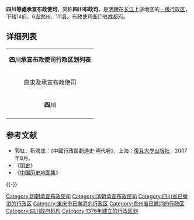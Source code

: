 {{Infobox Former Subdivision
|native_name=
|conventional_long_name=四川等处承宣布政使司
|common_name=四川布政使司
|subdivision=[[承宣布政使司|承宣布政使司]]
|nation=[[明朝|明朝]]
|year_start=1376年
|event_start=
|date_start=
|year_end=1646年
|event_end=
|date_end=
|p1=四川等处行中书省
|flag_p1=
|p2=云南等处行中书省
|flag_p2=
|p3=陕西等处行中书省
|flag_p3=
|p4=湖广等处行中书省
|flag_p4=
|p5=宣政院辖地
|flag_p5=
|s1=四川省 (清)
|flag_s1=Flag_of_the_Qing_dynasty_(1862).png
|s2=貴州省 (清)
|flag_s2=Flag_of_the_Qing_dynasty_(1862).png
|s3=云南省 (清)
|flag_s3=Flag_of_the_Qing_dynasty_(1862).png
|s4=湖北省 (清)
|flag_s4=Flag_of_the_Qing_dynasty_(1862).png
|s5=陝西省 (清)
|flag_s5=Flag_of_the_Qing_dynasty_(1862).png
|image_flag=
|image_coat=
|image_map=
|image_map_caption=
|capital=[[成都府|成都府]]
|common_languages=
|stat_year1=
|stat_area1=
|stat_pop1=
|today=[[重庆市|重庆市]]<br />[[四川省|四川省]]<br />[[湖北省|湖北省]]<br />[[贵州省|贵州省]]<br />[[云南省|云南省]]<br />[[陕西省|陕西省]]<br />[[甘肃省|甘肃省]]
}}
{{古代行政区
|行政区名=四川等处承宣布政使司
|行政区图片=[[File:Wangjianglou-Tower.jpg|280px]]
|朝代=[[明朝|大明]]
|上级=[[六部|六部]]
|原称=[[四川等处行中书省|四川等处行中书省]]
|简称=四川布政使司
|设立=大明[[洪武|洪武]]九年（[[1376年|1376年]]）
|行政区=[[中国一级行政区|一级行政区]]
|辖境=今[[四川省|四川省]]、[[甘肃省|甘肃省]]、[[重庆市|重庆市]]
|方言=[[四川话|四川话]]
|毗邻=[[雲南等處承宣布政使司|雲南等處承宣布政使司]]<br />[[陝西等處承宣布政使司|陝西等處承宣布政使司]]<br />[[湖廣等處承宣布政使司|湖廣等處承宣布政使司]]<br />[[貴州等處承宣布政使司|貴州等處承宣布政使司]]
|政府官署=四川等处承宣布政使司衙门
|驻地=[[成都府|成都府]]
|下级行政区=
}}

'''四川等處承宣布政使司'''，简称'''四川布政司'''，是[[明朝|明朝]]在[[长江|长江]]上游地区的[[一级行政区|一级行政区]]，下辖14[[府_(行政区划)|府]]、6[[直隶州|直隶州]]、111[[县|县]]。布政使司[[衙门|衙门]]驻[[成都府|成都府]]。

==详细列表==
{| align=center class="wikitable"
|-
|colspan="12" align="center" bgcolor="#ccccff"|'''四川承宣布政使司行政区划列表'''
|- align="center"
| 直隶及承宣布政使司 || 县数 || 府／直隶州 || 治所 || 属州 || 县数
|-
|rowspan="35"|'''四川'''
|rowspan="35"|111
|rowspan="7"|[[成都府|成都府]]
|rowspan="7"|[[成都|成都]]
|——||16
|-
|[[简州_(仁寿)|简州]]||1
|-
|[[崇庆州|崇庆州]]||1
|-
|[[汉州|汉州]]||3
|-
|[[绵州|绵州]]||2
|-
|[[茂州|茂州]]||1
|-
|[[威州_(四川)|威州]]||1
|-
|rowspan="3"|[[保宁府|保宁府]]
|rowspan="3"|[[阆中县|阆中县]]
|——||5
|-
|[[剑州_(先天)|剑州]]||1
|-
|[[巴州|巴州]]||2
|-
|rowspan="3"|[[顺庆府|顺庆府]]
|rowspan="3"|[[南充縣|南充縣]]
|——||2
|-
|[[蓬州|蓬州]]||2
|-
|[[广安州_(明朝)|广安州]]||4
|-
|rowspan="2"|[[夔州府|夔州府]]
|rowspan="2"|[[奉节县|奉节县]]
|——||10
|-
|[[达州|达州]]||2
|-
|rowspan="4"|[[重庆府|重庆府]]
|rowspan="4"|[[巴县_(北周)|巴县]]
|——||11
|-
|[[合州|合州]]||2
|-
|[[忠州_(唐朝)|忠州]]||2
|-
|[[涪州_(唐朝)|涪州]]||2
|-
|rowspan="2"|[[遵义府|遵义军民府]]
|rowspan="2"|[[遵义县|遵义县]]
|——||2
|-
|[[真安州|真安州]]||2
|-
|rowspan="2"|[[叙州府|叙州府]]
|rowspan="2"|[[宜宾县|宜宾县]]
|——||7
|-
|[[高州|高州]]||2
|-
|[[龙安府|龙安府]]||[[平武县|平武县]]||——||3
|-
|[[馬湖府|马湖府]]||[[屏山县|屏山县]]||——||1
|-
|[[镇雄府|镇雄府]]||——||——||——
|-
|[[乌蒙府|乌蒙军民府]]||——||——||——
|-
|[[乌撒府|乌撒军民府]]||——||——||——
|-
|[[東川府|东川军民府]]||——||——||——
|-
|[[潼川州|潼川州]]||——||——||7
|-
|[[眉州|眉州]]||——||——||3
|-
|[[邛州|邛州]]||——||——||2
|-
|[[嘉定直隸州|嘉定州]]||——||——||6
|-
|[[泸州_(古代)|泸州]]||——||——||3
|-
|[[雅州|雅州]]||——||——||3
|-
|}

==参考文献==
{{Reflist}}
* 郭紅、靳潤成：《中國行政區劃通史·明代卷》，上海：[[復旦大學出版社|復旦大學出版社]]，2007年8月。
*《[[明史|明史]]》
*《[[中国历史地图集|中国历史地图集]]》

{{-}}
{{明朝行政区划|nocat}}

[[Category:明朝承宣布政使司|Category:明朝承宣布政使司]]
[[Category:清朝承宣布政使司|Category:清朝承宣布政使司]]
[[Category:四川省已撤消的行政区|Category:四川省已撤消的行政区]]
[[Category:重庆市已撤消的行政区|Category:重庆市已撤消的行政区]]
[[Category:贵州省已撤消的行政区|Category:贵州省已撤消的行政区]]
[[Category:四川政府机构|Category:四川政府机构]]
[[Category:1376年建立的行政区划|Category:1376年建立的行政区划]]